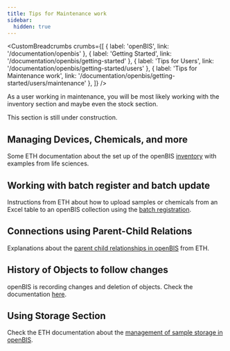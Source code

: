 ```yaml
---
title: Tips for Maintenance work
sidebar:
  hidden: true
---
```



<SidebarHighlighter targetPath="/documentation/openbis/getting-started/users" />

<CustomBreadcrumbs
  crumbs={[
    { label: 'openBIS', link: '/documentation/openbis' },
    { label: 'Getting Started', link: '/documentation/openbis/getting-started' },
    { label: 'Tips for Users', link: '/documentation/openbis/getting-started/users' },
    { label: 'Tips for Maintenance work', link: '/documentation/openbis/getting-started/users/maintenance' },
  ]}
/>

As a user working in maintenance, you will be most likely working with the inventory section and maybe even the stock section.


<Aside type="note">
  This section is still under construction.
</Aside>

## Managing Devices, Chemicals, and more

Some ETH documentation about the set up of the openBIS [inventory](https://openbis.readthedocs.io/en/latest/user-documentation/general-users/inventory-of-materials-and-methods.html) with examples from life sciences.

## Working with batch register and batch update

Instructions from ETH about how to upload samples or chemicals from an Excel table to an openBIS collection using the [batch registration](https://openbis.readthedocs.io/en/latest/user-documentation/general-users/inventory-of-materials-and-methods.html#batch-register-entries-in-a-collection).

## Connections using Parent-Child Relations

Explanations about the [parent child relationships in openBIS](https://openbis.readthedocs.io/en/latest/user-documentation/general-users/lab-notebook.html#add-parents-and-children-to-experimental-steps) from ETH.

## History of Objects to follow changes

openBIS is recording changes and deletion of objects.
Check the documentation [here](https://openbis.readthedocs.io/en/latest/user-documentation/general-admin-users/admins-documentation/history-overview.html#).

## Using Storage Section

Check the ETH documentation about the [management of sample storage in openBIS](https://openbis.readthedocs.io/en/latest/user-documentation/general-users/managing-storage-of-samples.html#).
